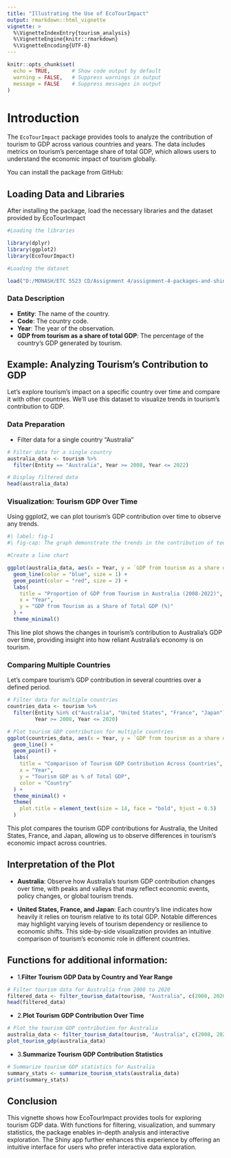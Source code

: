 ```yaml
---
title: "Illustrating the Use of EcoTourImpact"
output: rmarkdown::html_vignette
vignette: >
  %\VignetteIndexEntry{tourism_analysis}
  %\VignetteEngine{knitr::rmarkdown}
  %\VignetteEncoding{UTF-8}
---
```


```r
knitr::opts_chunk$set(
  echo = TRUE,       # Show code output by default
  warning = FALSE,   # Suppress warnings in output
  message = FALSE    # Suppress messages in output
)
```


# Introduction

The `EcoTourImpact` package provides tools to analyze the contribution of tourism to GDP across various countries and years. The data includes metrics on tourism's percentage share of total GDP, which allows users to understand the economic impact of tourism globally.

You can install the package from GitHub:


## Loading Data and Libraries

After installing the package, load the necessary libraries and the dataset provided by EcoTourImpact

```r
#Loading the libraries

library(dplyr)
library(ggplot2)
library(EcoTourImpact)
```

```r
#Loading the dataset

load("D:/MONASH/ETC 5523 CD/Assignment 4/assignment-4-packages-and-shiny-apps-DubeyArushi19/data/tourism.rda")
```


### Data Description

- **Entity**: The name of the country.
- **Code**: The country code.
- **Year**: The year of the observation.
- **GDP from tourism as a share of total GDP**: The percentage of the country's GDP generated by tourism.



## Example: Analyzing Tourism's Contribution to GDP
Let’s explore tourism’s impact on a specific country over time and compare it with other countries. We’ll use this dataset to visualize trends in tourism's contribution to GDP.

### Data Preparation

- Filter data for a single country "Australia" 

```r
# Filter data for a single country 
australia_data <- tourism %>%
  filter(Entity == "Australia", Year >= 2008, Year <= 2022)

# Display filtered data
head(australia_data)
```


### Visualization: Tourism GDP Over Time

Using ggplot2, we can plot tourism's GDP contribution over time to observe any trends.

```r
#| label: fig-1
#| fig-cap: The graph demonstrate the trends in the contribution of tourism to Australia's GDP from 2008 to 2022.

#Create a line chart

ggplot(australia_data, aes(x = Year, y = `GDP from tourism as a share of total GDP`)) +
  geom_line(color = "blue", size = 1) + 
  geom_point(color = "red", size = 2) +     
  labs(
    title = "Proportion of GDP from Tourism in Australia (2008-2022)",
    x = "Year",
    y = "GDP from Tourism as a Share of Total GDP (%)"
  ) +
  theme_minimal() 
```

This line plot shows the changes in tourism’s contribution to Australia’s GDP over time, providing insight into how reliant Australia’s economy is on tourism.

### Comparing Multiple Countries
Let’s compare tourism’s GDP contribution in several countries over a defined period. 

```r
# Filter data for multiple countries
countries_data <- tourism %>%
  filter(Entity %in% c("Australia", "United States", "France", "Japan"),
         Year >= 2008, Year <= 2020)

# Plot tourism GDP contribution for multiple countries
ggplot(countries_data, aes(x = Year, y = `GDP from tourism as a share of total GDP`, color = Entity)) +
  geom_line() +
  geom_point() +
  labs(
    title = "Comparison of Tourism GDP Contribution Across Countries",
    x = "Year",
    y = "Tourism GDP as % of Total GDP",
    color = "Country"
  ) +
  theme_minimal() +
  theme(
    plot.title = element_text(size = 14, face = "bold", hjust = 0.5)
  )

```
This plot compares the tourism GDP contributions for Australia, the United States, France, and Japan, allowing us to observe differences in tourism’s economic impact across countries.

## Interpretation of the Plot

- **Australia**: Observe how Australia’s tourism GDP contribution changes over time, with peaks and valleys that may reflect economic events, policy changes, or global tourism trends.

- **United States, France, and Japan**: Each country's line indicates how heavily it relies on tourism relative to its total GDP. Notable differences may highlight varying levels of tourism dependency or resilience to economic shifts.
This side-by-side visualization provides an intuitive comparison of tourism’s economic role in different countries.

## Functions for additional information:

- 1.**Filter Tourism GDP Data by Country and Year Range**

```r
# Filter tourism data for Australia from 2008 to 2020
filtered_data <- filter_tourism_data(tourism, "Australia", c(2008, 2020))
head(filtered_data)

```

- 2.**Plot Tourism GDP Contribution Over Time**

```r
# Plot the tourism GDP contribution for Australia
australia_data <- filter_tourism_data(tourism, "Australia", c(2008, 2020))
plot_tourism_gdp(australia_data)

```

- 3.**Summarize Tourism GDP Contribution Statistics**

```r
# Summarize tourism GDP statistics for Australia
summary_stats <- summarize_tourism_stats(australia_data)
print(summary_stats)

```


## Conclusion

This vignette shows how EcoTourImpact provides tools for exploring tourism GDP data. With functions for filtering, visualization, and summary statistics, the package enables in-depth analysis and interactive exploration. The Shiny app further enhances this experience by offering an intuitive interface for users who prefer interactive data exploration.
